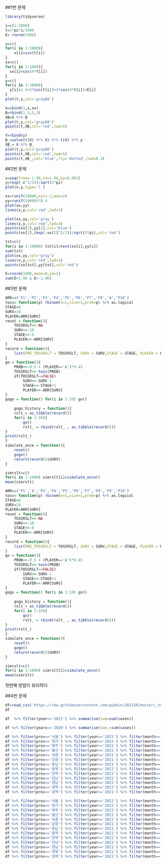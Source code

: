 ##1번 문제

```r
library(tidyverse)
```


```r
i=c(1:1000)
t=2*pi*i/1000
E= rnorm(1000)
```

```r
x=c()
for(i in 1:1000){
    x[i]=sin(t[i])
}
xx=c()
for(i in 1:1000){
  xx[i]=cos(4*t[i])
}
y=c()
for(i in 1:1000){
  y[i]=1.5+5*sin(t[i])+3*cos(4*t[i])+E[i]
}
plot(t,y,col='gray60')
```


```r
X=cbind(1,x,xx)
B=rbind(1.5,5,3)
XB=X %*% B
plot(t,y,col='gray60')
points(t,XB,col='red',lwd=5)
```


```r
Y=rbind(y)
B_=solve(t(X) %*% X) %*% t(X) %*% y
XB_= X %*% B_
plot(t,y,col='gray60')
points(t,XB,col='red',lwd=5)
points(t,XB_,col='blue',lty='dotted',lwd=0.3)
```

##2번 문제

```r
x=seq(from=-1.96,to=1.96,by=0.001)
y=(exp(-x^2/2))/sqrt(2*pi)
plot(x,y,type='l')
```

```r
xx=runif(10000,min=-2,max=2)
yy=runif(10000)*0.4
plot(xx,yy)
lines(x,y,col='red',lwd=3)
```

```r
plot(xx,yy,col='gray')
lines(x,y,col='red',lwd=3)
points(xx[2],yy[2],col='blue')
points(xx[2],(exp(-xx[2]^2/2))/sqrt(2*pi),col='red')
```


```r
tst=c()
for(i in 1:10000) tst[i]=test(xx[i],yy[i])
sum(tst)
plot(xx,yy,col='gray')
lines(x,y,col='red',lwd=3)
points(xx[tst],yy[tst],col='red')
```


```r
E=rnorm(1000,mean=0,sd=1)
sum(E<1.96 & E>-1.96)
```


##3번 문제

```r
ARR=c('P1','P2','P3','P4','P5','P6','P7','P8','A','P10')
toss= function(p) rbinom(n=1,size=1,prob=p) %>% as.logical
STAGE=0
SURV=10
PLAYER=ARR[SURV]
reset = function(){
    TOSSRSLT<<-NA
    SURV<<-10
    STAGE<<-0
    PLAYER<<-ARR[SURV]
}
record = function(){
    list(PRE_TOSSRSLT = TOSSRSLT, SURV = SURV,STAGE = STAGE, PLAYER = PLAYER)
}
go = function(){
    PROB<<-0.5 + (PLAYER=='A')*0.45
    TOSSRSLT<<-toss(PROB)
    if(TOSSRSLT==FALSE) 
        SURV<<-SURV-1
        STAGE<<-STAGE+1
        PLAYER<<-ARR[SURV]
}
gogo = function() for(i in 1:10) go()
    
    gogo_history = function(){
    rslt_= as_tibble(record())
    for(i in 1:10){
        go()
        rslt_ = rbind(rslt_ , as_tibble(record()))
}
print(rslt_)
}  
simulate_once = function(){
    reset()
    gogo()
    return(record()$SURV)
}
```

```r
simrslt=c()
for(i in 1:1000) simrslt[i]=simulate_once()
mean(simrslt)
```

```r
ARR=c('P1','A','P3','P4','P5','P6','P7','P8','P9','P10')
toss= function(p) rbinom(n=1,size=1,prob=p) %>% as.logical
STAGE=0
SURV=10
PLAYER=ARR[SURV]
reset = function(){
    TOSSRSLT<<-NA
    SURV<<-10
    STAGE<<-0
    PLAYER<<-ARR[SURV]
}
record = function(){
    list(PRE_TOSSRSLT = TOSSRSLT, SURV = SURV,STAGE = STAGE, PLAYER = PLAYER)
}
go = function(){
    PROB<<-0.5 + (PLAYER=='A')*0.45
    TOSSRSLT<<-toss(PROB)
    if(TOSSRSLT==FALSE) 
        SURV<<-SURV-1
        STAGE<<-STAGE+1
        PLAYER<<-ARR[SURV]
}
gogo = function() for(i in 1:10) go()
    
    gogo_history = function(){
    rslt_= as_tibble(record())
    for(i in 1:10){
        go()
        rslt_ = rbind(rslt_ , as_tibble(record()))
}
print(rslt_)
}  
simulate_once = function(){
    reset()
    gogo()
    return(record()$SURV)
}
```

```r
simrslt=c()
for(i in 1:1000) simrslt[i]=simulate_once()
mean(simrslt)
```

첫번째 방법이 유리하다.


##4번 문제

```r
df=read_csv('https://raw.githubusercontent.com/guebin/2021IR/master/_notebooks/covid19.csv')
df
```

```r
df  %>% filter(year=='2021') %>% summarise(sum=sum(cases))

df %>% filter(years=='2020') %>% summarise(sum_=sum(cases))
```


```r
df %>% filter(prov=='서울') %>% filter(year=='2021') %>% filter(month=='2') %>% filter(day=='c(1:15)') %>% summarise(sum=sum(cases))
df %>% filter(prov=='경기') %>% filter(year=='2021') %>% filter(month=='2') %>% filter(day=='c(1:15)') %>% summarise(sum=sum(cases))
df %>% filter(prov=='제주') %>% filter(year=='2021') %>% filter(month=='2') %>% filter(day=='c(1:15)') %>% summarise(sum=sum(cases))
df %>% filter(prov=='울산') %>% filter(year=='2021') %>% filter(month=='2') %>% filter(day=='c(1:15)') %>% summarise(sum=sum(cases))
df %>% filter(prov=='세종') %>% filter(year=='2021') %>% filter(month=='2') %>% filter(day=='c(1:15)') %>% summarise(sum=sum(cases))
df %>% filter(prov=='강원') %>% filter(year=='2021') %>% filter(month=='2') %>% filter(day=='c(1:15)') %>% summarise(sum=sum(cases))
df %>% filter(prov=='충남') %>% filter(year=='2021') %>% filter(month=='2') %>% filter(day=='c(1:15)') %>% summarise(sum=sum(cases))
df %>% filter(prov=='충북') %>% filter(year=='2021') %>% filter(month=='2') %>% filter(day=='c(1:15)') %>% summarise(sum=sum(cases))
df %>% filter(prov=='전북') %>% filter(year=='2021') %>% filter(month=='2') %>% filter(day=='c(1:15)') %>% summarise(sum=sum(cases))
df %>% filter(prov=='전남') %>% filter(year=='2021') %>% filter(month=='2') %>% filter(day=='c(1:15)') %>% summarise(sum=sum(cases))
df %>% filter(prov=='경남') %>% filter(year=='2021') %>% filter(month=='2') %>% filter(day=='c(1:15)') %>% summarise(sum=sum(cases))
df %>% filter(prov=='경북') %>% filter(year=='2021') %>% filter(month=='2') %>% filter(day=='c(1:15)') %>% summarise(sum=sum(cases))
df %>% filter(prov=='검역') %>% filter(year=='2021') %>% filter(month=='2') %>% filter(day=='c(1:15)') %>% summarise(sum=sum(cases))
```

```r
df %>% filter(prov=='서울') %>% filter(year=='2021') %>% filter(month=='2') %>% filter(day=='c(16:28)') %>% summarise(sum=sum(cases))
df %>% filter(prov=='경기') %>% filter(year=='2021') %>% filter(month=='2') %>% filter(day=='c(16:28)') %>% summarise(sum=sum(cases))
df %>% filter(prov=='제주') %>% filter(year=='2021') %>% filter(month=='2') %>% filter(day=='c(16:28)') %>% summarise(sum=sum(cases))
df %>% filter(prov=='울산') %>% filter(year=='2021') %>% filter(month=='2') %>% filter(day=='c(16:28)') %>% summarise(sum=sum(cases))
df %>% filter(prov=='세종') %>% filter(year=='2021') %>% filter(month=='2') %>% filter(day=='c(16:28)') %>% summarise(sum=sum(cases))
df %>% filter(prov=='강원') %>% filter(year=='2021') %>% filter(month=='2') %>% filter(day=='c(16:28)') %>% summarise(sum=sum(cases))
df %>% filter(prov=='충남') %>% filter(year=='2021') %>% filter(month=='2') %>% filter(day=='c(16:28)') %>% summarise(sum=sum(cases))
df %>% filter(prov=='충북') %>% filter(year=='2021') %>% filter(month=='2') %>% filter(day=='c(16:28)') %>% summarise(sum=sum(cases))
df %>% filter(prov=='전북') %>% filter(year=='2021') %>% filter(month=='2') %>% filter(day=='c(16:28)') %>% summarise(sum=sum(cases))
df %>% filter(prov=='전남') %>% filter(year=='2021') %>% filter(month=='2') %>% filter(day=='c(16:28)') %>% summarise(sum=sum(cases))
df %>% filter(prov=='경남') %>% filter(year=='2021') %>% filter(month=='2') %>% filter(day=='c(16:28)') %>% summarise(sum=sum(cases))
df %>% filter(prov=='경북') %>% filter(year=='2021') %>% filter(month=='2') %>% filter(day=='c(16:28)') %>% summarise(sum=sum(cases))
df %>% filter(prov=='검역') %>% filter(year=='2021') %>% filter(month=='2') %>% filter(day=='c(16:28)') %>% summarise(sum=sum(cases))
```


